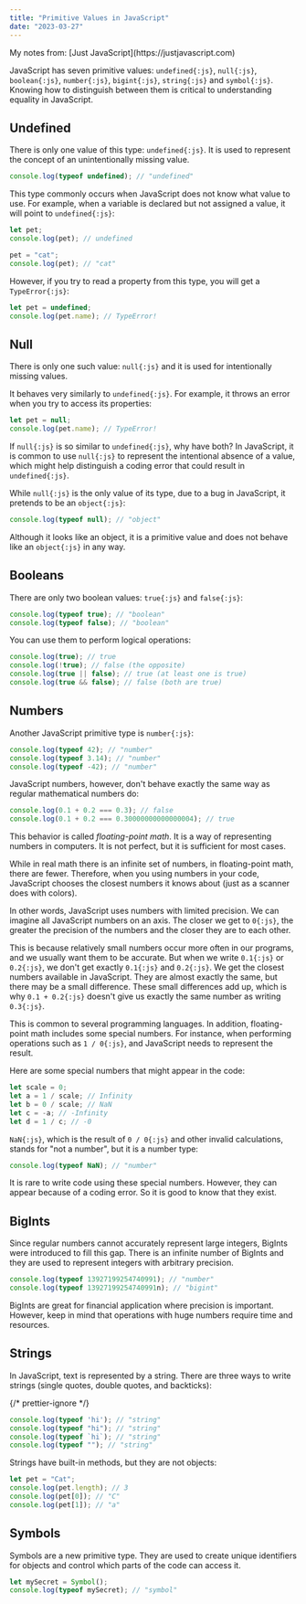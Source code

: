 ```yaml
---
title: "Primitive Values in JavaScript"
date: "2023-03-27"
---
```


<div className="info-bar">
  My notes from: [Just JavaScript](https://justjavascript.com)
</div>

JavaScript has seven primitive values: `undefined{:js}`, `null{:js}`, `boolean{:js}`, `number{:js}`, `bigint{:js}`, `string{:js}` and `symbol{:js}`. Knowing how to distinguish between them is critical to understanding equality in JavaScript.

## Undefined

There is only one value of this type: `undefined{:js}`. It is used to represent the concept of an unintentionally missing value.

```js
console.log(typeof undefined); // "undefined"
```

This type commonly occurs when JavaScript does not know what value to use. For example, when a variable is declared but not assigned a value, it will point to `undefined{:js}`:

```js
let pet;
console.log(pet); // undefined

pet = "cat";
console.log(pet); // "cat"
```

However, if you try to read a property from this type, you will get a `TypeError{:js}`:

```js
let pet = undefined;
console.log(pet.name); // TypeError!
```

## Null

There is only one such value: `null{:js}` and it is used for intentionally missing values.

It behaves very similarly to `undefined{:js}`. For example, it throws an error when you try to access its properties:

```js
let pet = null;
console.log(pet.name); // TypeError!
```

If `null{:js}` is so similar to `undefined{:js}`, why have both? In JavaScript, it is common to use `null{:js}` to represent the intentional absence of a value, which might help distinguish a coding error that could result in `undefined{:js}`.

While `null{:js}` is the only value of its type, due to a bug in JavaScript, it pretends to be an `object{:js}`:

```js
console.log(typeof null); // "object"
```

Although it looks like an object, it is a primitive value and does not behave like an `object{:js}` in any way.

## Booleans

There are only two boolean values: `true{:js}` and `false{:js}`:

```js
console.log(typeof true); // "boolean"
console.log(typeof false); // "boolean"
```

You can use them to perform logical operations:

```js
console.log(true); // true
console.log(!true); // false (the opposite)
console.log(true || false); // true (at least one is true)
console.log(true && false); // false (both are true)
```

## Numbers

Another JavaScript primitive type is `number{:js}`:

```js
console.log(typeof 42); // "number"
console.log(typeof 3.14); // "number"
console.log(typeof -42); // "number"
```

JavaScript numbers, however, don't behave exactly the same way as regular mathematical numbers do:

```js
console.log(0.1 + 0.2 === 0.3); // false
console.log(0.1 + 0.2 === 0.30000000000000004); // true
```

This behavior is called _floating-point math_. It is a way of representing numbers in computers. It is not perfect, but it is sufficient for most cases.

While in real math there is an infinite set of numbers, in floating-point math, there are fewer. Therefore, when you using numbers in your code, JavaScript chooses the closest numbers it knows about (just as a scanner does with colors).

In other words, JavaScript uses numbers with limited precision. We can imagine all JavaScript numbers on an axis. The closer we get to `0{:js}`, the greater the precision of the numbers and the closer they are to each other.

This is because relatively small numbers occur more often in our programs, and we usually want them to be accurate. But when we write `0.1{:js}` or `0.2{:js}`, we don't get exactly `0.1{:js}` and `0.2{:js}`. We get the closest numbers available in JavaScript. They are almost exactly the same, but there may be a small difference. These small differences add up, which is why `0.1 + 0.2{:js}` doesn't give us exactly the same number as writing `0.3{:js}`.

This is common to several programming languages. In addition, floating-point math includes some special numbers. For instance, when performing operations such as `1 / 0{:js}`, and JavaScript needs to represent the result.

Here are some special numbers that might appear in the code:

```js
let scale = 0;
let a = 1 / scale; // Infinity
let b = 0 / scale; // NaN
let c = -a; // -Infinity
let d = 1 / c; // -0
```

`NaN{:js}`, which is the result of `0 / 0{:js}` and other invalid calculations, stands for "not a number", but it is a number type:

```js
console.log(typeof NaN); // "number"
```

It is rare to write code using these special numbers. However, they can appear because of a coding error. So it is good to know that they exist.

## BigInts

Since regular numbers cannot accurately represent large integers, BigInts were introduced to fill this gap. There is an infinite number of BigInts and they are used to represent integers with arbitrary precision.

```js
console.log(typeof 13927199254740991); // "number"
console.log(typeof 13927199254740991n); // "bigint"
```

BigInts are great for financial application where precision is important. However, keep in mind that operations with huge numbers require time and resources.

## Strings

In JavaScript, text is represented by a string. There are three ways to write strings (single quotes, double quotes, and backticks):

{/* prettier-ignore */}
```js
console.log(typeof 'hi'); // "string"
console.log(typeof "hi"); // "string"
console.log(typeof `hi`); // "string"
console.log(typeof ""); // "string"
```

Strings have built-in methods, but they are not objects:

```js
let pet = "Cat";
console.log(pet.length); // 3
console.log(pet[0]); // "C"
console.log(pet[1]); // "a"
```

## Symbols

Symbols are a new primitive type. They are used to create unique identifiers for objects and control which parts of the code can access it.

```js
let mySecret = Symbol();
console.log(typeof mySecret); // "symbol"
```

